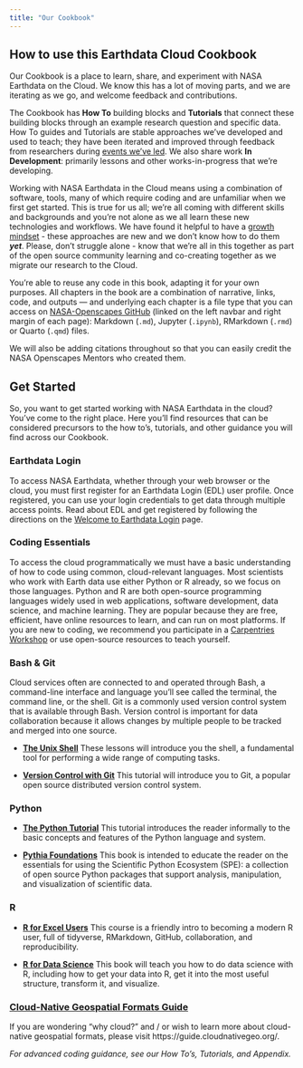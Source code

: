 ```yaml
---
title: "Our Cookbook"
---
```


## How to use this Earthdata Cloud Cookbook

Our Cookbook is a place to learn, share, and experiment with NASA Earthdata on the Cloud. We know this has a lot of moving parts, and we are iterating as we go, and welcome feedback and contributions.

The Cookbook has **How To** building blocks and **Tutorials** that connect these building blocks through an example research question and specific data. How To guides and Tutorials are stable approaches we've developed and used to teach; they have been iterated and improved through feedback from researchers during [events we've led](https://nasa-openscapes.github.io/tutorials.html). We also share work **In Development**: primarily lessons and other works-in-progress that we're developing.

Working with NASA Earthdata in the Cloud means using a combination of software, tools, many of which require coding and are unfamiliar when we first get started. This is true for us all; we're all coming with different skills and backgrounds and you're not alone as we all learn these new technologies and workflows. We have found it helpful to have a [growth mindset](https://www.youtube.com/watch?v=_X0mgOOSpLU&t=11s&ab_channel=TED) - these approaches are new and we don't know how to do them ***yet***. Please, don't struggle alone - know that we're all in this together as part of the open source community learning and co-creating together as we migrate our research to the Cloud.

You're able to reuse any code in this book, adapting it for your own purposes. All chapters in the book are a combination of narrative, links, code, and outputs --- and underlying each chapter is a file type that you can access on [NASA-Openscapes GitHub](https://github.com/NASA-Openscapes/earthdata-cloud-cookbook) (linked on the left navbar and right margin of each page): Markdown (`.md`), Jupyter (`.ipynb`), RMarkdown (`.rmd`) or Quarto (`.qmd`) files.

We will also be adding citations throughout so that you can easily credit the NASA Openscapes Mentors who created them.

## Get Started

So, you want to get started working with NASA Earthdata in the cloud? You've come to the right place. Here you'll find resources that can be considered precursors to the how to's, tutorials, and other guidance you will find across our Cookbook.

### Earthdata Login

To access NASA Earthdata, whether through your web browser or the cloud, you must first register for an Earthdata Login (EDL) user profile. Once registered, you can use your login credentials to get data through multiple access points. Read about EDL and get registered by following the directions on the [Welcome to Earthdata Login](https://urs.earthdata.nasa.gov/documentation/for_users/welcome) page.

### Coding Essentials

To access the cloud programmatically we must have a basic understanding of how to code using common, cloud-relevant languages. Most scientists who work with Earth data use either Python or R already, so we focus on those languages. Python and R are both open-source programming languages widely used in web applications, software development, data science, and machine learning. They are popular because they are free, efficient, have online resources to learn, and can run on most platforms. If you are new to coding, we recommend you participate in a [Carpentries Workshop](https://carpentries.org/workshops/) or use open-source resources to teach yourself.

### Bash & Git

Cloud services often are connected to and operated through Bash, a command-line interface and language you'll see called the terminal, the command line, or the shell. Git is a commonly used version control system that is available through Bash. Version control is important for data collaboration because it allows changes by multiple people to be tracked and merged into one source.

-   [**The Unix Shell**](https://swcarpentry.github.io/shell-novice/) These lessons will introduce you the shell, a fundamental tool for performing a wide range of computing tasks.

-   [**Version Control with Git**](https://swcarpentry.github.io/git-novice/) This tutorial will introduce you to Git, a popular open source distributed version control system.

### Python

-   [**The Python Tutorial**](https://docs.python.org/3/tutorial/) This tutorial introduces the reader informally to the basic concepts and features of the Python language and system.

-   [**Pythia Foundations**](https://foundations.projectpythia.org/landing-page.html) This book is intended to educate the reader on the essentials for using the Scientific Python Ecosystem (SPE): a collection of open source Python packages that support analysis, manipulation, and visualization of scientific data.

### R

-   [**R for Excel Users**](https://rstudio-conf-2020.github.io/r-for-excel/) This course is a friendly intro to becoming a modern R user, full of tidyverse, RMarkdown, GitHub, collaboration, and reproducibility.

-   [**R for Data Science**](https://r4ds.hadley.nz/) This book will teach you how to do data science with R, including how to get your data into R, get it into the most useful structure, transform it, and visualize.

### [Cloud-Native Geospatial Formats Guide](https://guide.cloudnativegeo.org/)

If you are wondering "why cloud?" and / or wish to learn more about cloud-native geospatial formats, please visit https://guide.cloudnativegeo.org/.

*For advanced coding guidance, see our How To's, Tutorials, and Appendix.*
